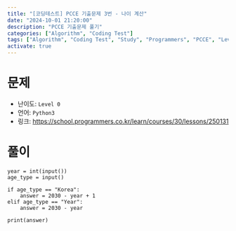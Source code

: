 ```yaml
---
title: "[코딩테스트] PCCE 기출문제 3번 - 나이 계산"
date: "2024-10-01 21:20:00"
description: "PCCE 기출문제 풀기"
categories: ["Algorithm", "Coding Test"]
tags: ["Algorithm", "Coding Test", "Study", "Programmers", "PCCE", "Level 0"]
activate: true
---
```


# 문제

- 난이도: `Level 0`
- 언어: `Python3`
- 링크: https://school.programmers.co.kr/learn/courses/30/lessons/250131

# 풀이

```python:Solution
year = int(input())
age_type = input()

if age_type == "Korea":
    answer = 2030 - year + 1
elif age_type == "Year":
    answer = 2030 - year

print(answer)
```
